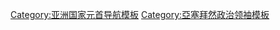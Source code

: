 {{Navbox
|name = 亞塞拜然國家元首
|image = [[Image:Flag of the President of Azerbaijan.svg|100px|]]
|title = [[亞塞拜然總統|阿塞拜疆国家元首 (1918年至今)]]
|state = {{{state|autocollapse}}}
|listclass = hlist

|group1 = [[亞塞拜然民主共和國]] 
|list1 =
* {{tsl|en|Mammad Amin Rasulzade|梅姆德·埃明·拉苏尔扎德}}
* {{tsl|en|Alimardan Topchubashov|阿利马尔丹·托普丘巴绍夫}}
* {{tsl|en|Mammad Yusif Jafarov|梅姆德·优斯夫·雅法罗夫}}<sup>a</sup>

|group2 = [[亞塞拜然蘇維埃社會主義共和國]]
|list2 =
* {{tsl|en|Mirza Davud Huseynov|米尔扎·达乌德·侯赛因诺夫}}
* {{tsl|en|Grigory Kaminsky|格里戈尔伊·凯明斯基}}
* [[謝爾蓋·米羅諾維奇·基洛夫]]
* [[列萬·伊薩耶維奇·米爾佐揚]]
* [[尼古拉·吉卡洛]]
* {{tsl|en|Vladimir Polonsky|弗拉迪米尔·波隆斯基}}
* [[米尔·贾法尔·巴吉罗夫]]
* {{tsl|en|Mir Teymur Yaqubov|米尔·铁穆尔·亚库波夫}}
* {{tsl|en|Imam Mustafayev|伊玛姆·穆斯塔法耶夫}}
* {{tsl|en|Vali Akhundov|维利·阿洪多夫}}
* [[蓋達爾·阿利耶夫]]
* {{tsl|en|Kamran Baghirov|科亚姆兰·巴基洛夫}}
* {{tsl|en|Abdurrahman Vazirov||阿卜杜勒拉赫曼·瓦基洛夫}}
* [[阿亞茲·穆塔利博夫]]

|group3 = [[亞塞拜然|亞塞拜然共和國]]
|list3 =
* [[阿亞茲·穆塔利博夫]]
* {{le|雅库布·马梅多夫|Yagub Mammadov}}<sup>a</sup>
* [[阿亞茲·穆塔利博夫]]
* {{le|伊萨·甘巴尔|Isa Gambar}}<sup>a</sup>
* [[阿布法兹·埃利奇别伊]]
* [[蓋達爾·阿利耶夫]]
* [[伊利哈姆·阿利耶夫]]

|below = (a) 代理
}}<noinclude>
{{collapsible option}}
[[Category:亚洲国家元首导航模板]]
[[Category:亞塞拜然總統| ]]
[[Category:亞塞拜然政治领袖模板]]
</noinclude>